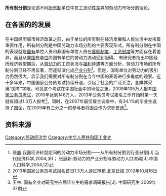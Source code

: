 {{Globalize|area=[[中华人民共和国|中华人民共和国]]}}
'''所有制分割'''是论述不同[[所有制|所有制]]单位中员工流动性差异的劳动力市场分割理论。
== 在各国的的发展 ==
==={{CHN}}===
在中国经历城市经济改革之前，由于单位的所有制在经济发展和人民生活中发挥着重要作用，所有制分割是中国劳动力市场分割的主要表现形式。所有制分割在中国的表现就是[[国有|国有]]单位人员和非国有单位人员在[[雇佣制度|雇佣制度]]，[[工资制度|工资制度]]等方面存在着差异，而且从[[非国有单位|非国有单位]]向国有单位的劳动力流动受到阻碍。
有研究者指出中国经历经济转型期后，从[[劳动力|劳动力]]的工资状况与[[福利|福利]]待遇等方面分析，劳动力市场的所有制分割已经不再显著，而逐渐演化成[[产业分割|产业分割]]<ref>聂盛.我国经济转型期间的劳动力市场分割——从所有制分割到行业分割[J].当代经济科学,2004,(6)； 张展新.劳动力的产业分割与劳动力人口流动[J].中国人口科学,2004,(2)</ref>。但是，国有单位对劳动力的吸引力仍然很大，启示我们需要对所有制分割在当今中国的表现进行多角度的观察。近十多年来，中国国家公务员考试持续升温，引起了社会的广泛关注，各媒体采用“国考”字眼，可见这个考试在中国社会中的地位之重。2009年105万人报考[[国家公务员考试|国家公务员考试]]，2010年达到146万人，2013年公务员考试报名工作开始时第一天就有超过1.3万人报考<ref>2013年国家公务员考试报名首日1.3万人通过审核.北京日报.2012年10月16日</ref>。同时，在2007年最佳雇主调查中，有34.1%的毕业生选择了国企，在2009年有三分之一的参与者将国企作为求职首选<ref>王林. 国有企业对研究生应届毕业生的需求调研报告[J]. 中国研究生 2009年07期</ref>。

== 资料来源 ==
<references/>

[[Category:劳动经济学|Category:劳动经济学]]
[[Category:中华人民共和国工业史|Category:中华人民共和国工业史]]